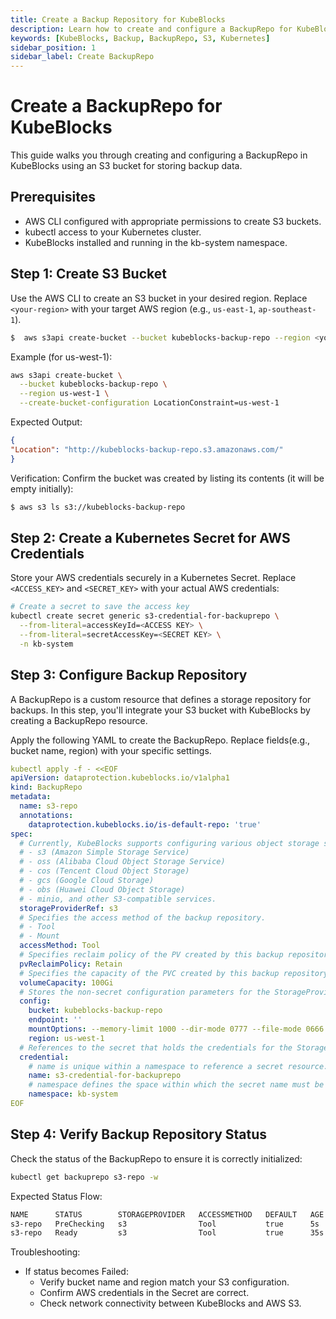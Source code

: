 ```yaml
---
title: Create a Backup Repository for KubeBlocks
description: Learn how to create and configure a BackupRepo for KubeBlocks using an S3 bucket to store backup data.
keywords: [KubeBlocks, Backup, BackupRepo, S3, Kubernetes]
sidebar_position: 1
sidebar_label: Create BackupRepo
---
```


# Create a BackupRepo for KubeBlocks

This guide walks you through creating and configuring a BackupRepo in KubeBlocks using an S3 bucket for storing backup data.

## Prerequisites
- AWS CLI configured with appropriate permissions to create S3 buckets.
- kubectl access to your Kubernetes cluster.
- KubeBlocks installed and running in the kb-system namespace.

## Step 1: Create S3 Bucket

Use the AWS CLI to create an S3 bucket in your desired region. Replace `<your-region>` with your target AWS region (e.g., `us-east-1`, `ap-southeast-1`).

```bash
$  aws s3api create-bucket --bucket kubeblocks-backup-repo --region <your-region> --create-bucket-configuration LocationConstraint=<your-region>
```

Example (for us-west-1):
```bash
aws s3api create-bucket \
  --bucket kubeblocks-backup-repo \
  --region us-west-1 \
  --create-bucket-configuration LocationConstraint=us-west-1
```

Expected Output:

```json
{
"Location": "http://kubeblocks-backup-repo.s3.amazonaws.com/"
}
```

Verification:
Confirm the bucket was created by listing its contents (it will be empty initially):

```bash
$ aws s3 ls s3://kubeblocks-backup-repo
```

## Step 2: Create a Kubernetes Secret for AWS Credentials

Store your AWS credentials securely in a Kubernetes Secret. Replace `<ACCESS_KEY>` and `<SECRET_KEY>` with your actual AWS credentials:

```bash
# Create a secret to save the access key
kubectl create secret generic s3-credential-for-backuprepo \
  --from-literal=accessKeyId=<ACCESS KEY> \
  --from-literal=secretAccessKey=<SECRET KEY> \
  -n kb-system
```

## Step 3: Configure Backup Repository

A BackupRepo is a custom resource that defines a storage repository for backups. In this step, you'll integrate your S3 bucket with KubeBlocks by creating a BackupRepo resource.

Apply the following YAML to create the BackupRepo. Replace fields(e.g., bucket name, region) with your specific settings.

```yaml
kubectl apply -f - <<EOF
apiVersion: dataprotection.kubeblocks.io/v1alpha1
kind: BackupRepo
metadata:
  name: s3-repo
  annotations:
    dataprotection.kubeblocks.io/is-default-repo: 'true'
spec:
  # Currently, KubeBlocks supports configuring various object storage services as backup repositories
  # - s3 (Amazon Simple Storage Service)
  # - oss (Alibaba Cloud Object Storage Service)
  # - cos (Tencent Cloud Object Storage)
  # - gcs (Google Cloud Storage)
  # - obs (Huawei Cloud Object Storage)
  # - minio, and other S3-compatible services.
  storageProviderRef: s3
  # Specifies the access method of the backup repository.
  # - Tool
  # - Mount
  accessMethod: Tool
  # Specifies reclaim policy of the PV created by this backup repository.
  pvReclaimPolicy: Retain
  # Specifies the capacity of the PVC created by this backup repository.
  volumeCapacity: 100Gi
  # Stores the non-secret configuration parameters for the StorageProvider.
  config:
    bucket: kubeblocks-backup-repo
    endpoint: ''
    mountOptions: --memory-limit 1000 --dir-mode 0777 --file-mode 0666
    region: us-west-1
  # References to the secret that holds the credentials for the StorageProvider.
  credential:
    # name is unique within a namespace to reference a secret resource.
    name: s3-credential-for-backuprepo
    # namespace defines the space within which the secret name must be unique.
    namespace: kb-system
EOF
```

## Step 4: Verify Backup Repository Status

Check the status of the BackupRepo to ensure it is correctly initialized:

```bash
kubectl get backuprepo s3-repo -w
```

Expected Status Flow:
```bash
NAME      STATUS        STORAGEPROVIDER   ACCESSMETHOD   DEFAULT   AGE
s3-repo   PreChecking   s3                Tool           true      5s
s3-repo   Ready         s3                Tool           true      35s
```

Troubleshooting:
 - If status becomes Failed:
   - Verify bucket name and region match your S3 configuration.
   - Confirm AWS credentials in the Secret are correct.
   - Check network connectivity between KubeBlocks and AWS S3.